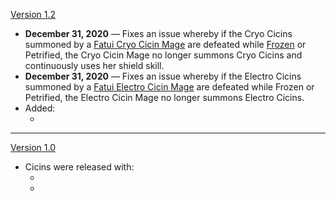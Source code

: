 {{Change History/Header}}
[[Version 1.2]]
* '''December 31, 2020''' &mdash; Fixes an issue whereby if the Cryo Cicins summoned by a [[Fatui Cryo Cicin Mage]] are defeated while [[Frozen]] or Petrified, the Cryo Cicin Mage no longer summons Cryo Cicins and continuously uses her shield skill.
* '''December 31, 2020''' &mdash; Fixes an issue whereby if the Electro Cicins summoned by a [[Fatui Electro Cicin Mage]] are defeated while Frozen or Petrified, the Electro Cicin Mage no longer summons Electro Cicins.
* Added:
** {{Enemy|Cryo Cicin}}
----
[[Version 1.0]]
* Cicins were released with:
** {{Enemy|Hydro Cicin}}
** {{Enemy|Electro Cicin}}